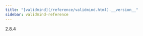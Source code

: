 ```yaml
---
title: "[validmind](/reference/validmind.html).__version__"
sidebar: validmind-reference
---
```


<!-- version.qmd.jinja2 -->

::: {.signature}

<span class="name">2.8.4</span>

:::
